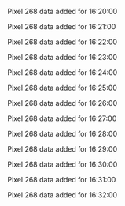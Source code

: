 Pixel 268 data added for 16:20:00

Pixel 268 data added for 16:21:00

Pixel 268 data added for 16:22:00

Pixel 268 data added for 16:23:00

Pixel 268 data added for 16:24:00

Pixel 268 data added for 16:25:00

Pixel 268 data added for 16:26:00

Pixel 268 data added for 16:27:00

Pixel 268 data added for 16:28:00

Pixel 268 data added for 16:29:00

Pixel 268 data added for 16:30:00

Pixel 268 data added for 16:31:00

Pixel 268 data added for 16:32:00

